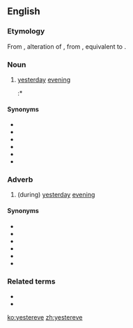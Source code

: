 ==English==

===Etymology===
From {{etyl|enm|en}}, alteration of {{m|enm|yestereven||last night, yesterday evening}}, from {{etyl|ang|en}} {{m|ang|ġiestranǣfen||yesterday evening}}, equivalent to {{prefix|yester|even|t2=evening|lang=en}}.

===Noun===
{{en-noun}}

# {{label|en|archaic}} [[yesterday]] [[evening]]
#:* {{quote-book
|year=1927
|year_published='''2008'''
|edition=HTML
|editor=
|author=Edgar Rice Burrows
|title=The Outlaw of Torn
|chapter=
|url=http://www.gutenberg.org/files/369/369-h/369-h.htm
|genre=
|publisher=The Gutenberg Project
|isbn=
|page=
|passage=Only '''yestereve''', you wot, one of Lord de Grey's men-at-arms came limping to us with the news of the awful carnage the foul fiend had wrought on his master's household.
}}

====Synonyms====
* {{l|en|yestereven}}
* {{l|en|yesterevening}}
* {{l|en|yestreen}}
* {{l|en|last night}}
* {{l|en|yesternight}}
* {{l|en|yesterday night}}

===Adverb===
{{en-adv|-}}

# (during) [[yesterday]] [[evening]]

====Synonyms====
* {{l|en|yestereven}}
* {{l|en|yesterevening}}
* {{l|en|yestreen}}
* {{l|en|last night}}
* {{l|en|yesternight}}
* {{l|en|yesterday night}}

===Related terms===
* {{l|en|yesterday}}
* {{l|en|yesteryear}}

[[ko:yestereve]]
[[zh:yestereve]]